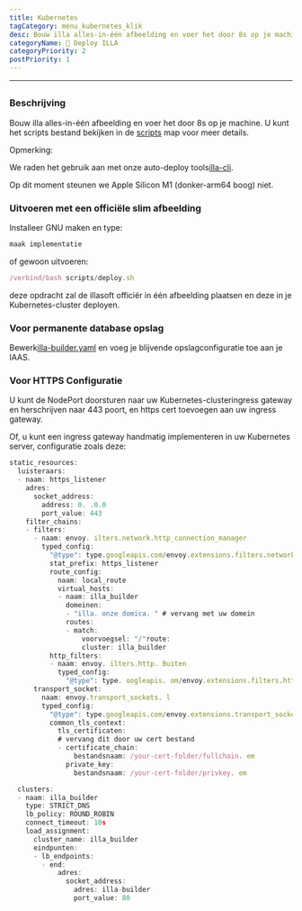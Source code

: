 ```yaml
---
title: Kubernetes
tagCategory: menu_kubernetes_klik
desc: Bouw illa alles-in-één afbeelding en voer het door 8s op je machine.
categoryName: 👷 Deploy ILLA
categoryPriority: 2
postPriority: 1
---
```


* * *

## <Heading hidden>Kubernetes</Heading>

### Beschrijving

Bouw illa alles-in-één afbeelding en voer het door 8s op je machine. U kunt het scripts bestand bekijken in de [scripts](https://github.com/illacloud/deploy-illa-manually/blob/main/kubernetes/scripts) map voor meer details.

Opmerking:

We raden het gebruik aan met onze auto-deploy tools[illa-cli](https://github.com/illacloud/illa).

Op dit moment steunen we Apple Silicon M1 (donker-arm64 boog) niet.

### Uitvoeren met een officiële slim afbeelding

Installeer GNU maken en type:

```jsx
maak implementatie
```

of gewoon uitvoeren:

```jsx
/verbind/bash scripts/deploy.sh
```

deze opdracht zal de illasoft officiër in één afbeelding plaatsen en deze in je Kubernetes-cluster deployen.

### Voor permanente database opslag

Bewerk[illa-builder.yaml](https://github.com/illacloud/deploy-illa-manually/blob/kubernetes/illa-builder.yaml) en voeg je blijvende opslagconfiguratie toe aan je IAAS.

### Voor HTTPS Configuratie

U kunt de NodePort doorsturen naar uw Kubernetes-clusteringress gateway en herschrijven naar 443 poort, en https cert toevoegen aan uw ingress gateway.

Of, u kunt een ingress gateway handmatig implementeren in uw Kubernetes server, configuratie zoals deze:

```jsx
static_resources:
  luisteraars:
  - naam: https_listener
    adres:
      socket_address:
        address: 0. .0.0
        port_value: 443
    filter_chains:
    - filters:
      - naam: envoy. ilters.network.http_connection_manager
        typed_config:
          "@type": type.googleapis.com/envoy.extensions.filters.network.http_connection_manager.v3. ttpConnectionManager
          stat_prefix: https_listener
          route_config:
            naam: local_route
            virtual_hosts:
            - naam: illa_builder
              domeinen:
              - "illa. onze domica. " # vervang met uw domein
              routes:
              - match:
                  voorvoegsel: "/"route:
                  cluster: illa_builder
          http_filters:
          - naam: envoy. ilters.http. Buiten
            typed_config:
              "@type": type. oogleapis. om/envoy.extensions.filters.http.router.v3.Router
      transport_socket:
        naam: envoy.transport_sockets. l
        typed_config:
          "@type": type.googleapis.com/envoy.extensions.transport_sockets.tls.v3. ownstreamTlsContext
          common_tls_context:
            tls_certificaten:
            # vervang dit door uw cert bestand
            - certificate_chain:
                bestandsnaam: /your-cert-folder/fullchain. em
              private_key:
                bestandsnaam: /your-cert-folder/privkey. em

  clusters:
  - naam: illa_builder
    type: STRICT_DNS
    lb_policy: ROUND_ROBIN
    connect_timeout: 10s
    load_assignment:
      cluster_name: illa_builder
      eindpunten:
      - lb_endpoints:
        - end:
            adres:
              socket_address:
                adres: illa-builder
                port_value: 80
```
